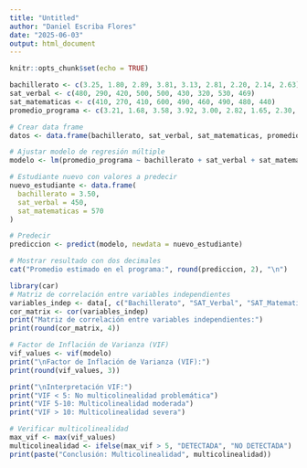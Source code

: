 ```yaml
---
title: "Untitled"
author: "Daniel Escriba Flores"
date: "2025-06-03"
output: html_document
---
```


```r
knitr::opts_chunk$set(echo = TRUE)
```


```r
bachillerato <- c(3.25, 1.80, 2.89, 3.81, 3.13, 2.81, 2.20, 2.14, 2.63)
sat_verbal <- c(480, 290, 420, 500, 500, 430, 320, 530, 469)
sat_matematicas <- c(410, 270, 410, 600, 490, 460, 490, 480, 440)
promedio_programa <- c(3.21, 1.68, 3.58, 3.92, 3.00, 2.82, 1.65, 2.30, 2.33)

# Crear data frame
datos <- data.frame(bachillerato, sat_verbal, sat_matematicas, promedio_programa)

# Ajustar modelo de regresión múltiple
modelo <- lm(promedio_programa ~ bachillerato + sat_verbal + sat_matematicas, data = datos)

# Estudiante nuevo con valores a predecir
nuevo_estudiante <- data.frame(
  bachillerato = 3.50,
  sat_verbal = 450,
  sat_matematicas = 570
)

# Predecir
prediccion <- predict(modelo, newdata = nuevo_estudiante)

# Mostrar resultado con dos decimales
cat("Promedio estimado en el programa:", round(prediccion, 2), "\n")
```

```r

library(car) 
# Matriz de correlación entre variables independientes
variables_indep <- data[, c("Bachillerato", "SAT_Verbal", "SAT_Matematicas")]
cor_matrix <- cor(variables_indep)
print("Matriz de correlación entre variables independientes:")
print(round(cor_matrix, 4))

# Factor de Inflación de Varianza (VIF)
vif_values <- vif(modelo)
print("\nFactor de Inflación de Varianza (VIF):")
print(round(vif_values, 3))

print("\nInterpretación VIF:")
print("VIF < 5: No multicolinealidad problemática")
print("VIF 5-10: Multicolinealidad moderada")
print("VIF > 10: Multicolinealidad severa")

# Verificar multicolinealidad
max_vif <- max(vif_values)
multicolinealidad <- ifelse(max_vif > 5, "DETECTADA", "NO DETECTADA")
print(paste("Conclusión: Multicolinealidad", multicolinealidad))

```

